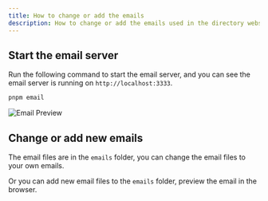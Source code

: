 ```yaml
---
title: How to change or add the emails
description: How to change or add the emails used in the directory website.
---
```


## Start the email server

Run the following command to start the email server, and you can see the email server is running on `http://localhost:3333`.

```bash
pnpm email
```

![Email Preview](../../../../assets/images/guide-email-preview.png)

## Change or add new emails

The email files are in the `emails` folder, you can change the email files to your own emails.

Or you can add new email files to the `emails` folder, preview the email in the browser.
